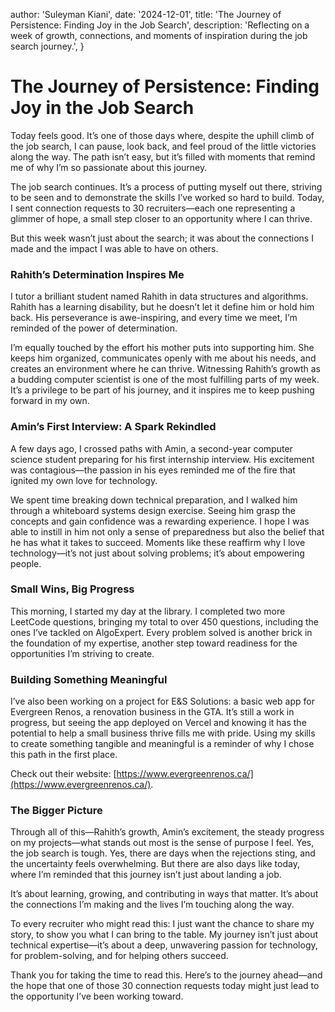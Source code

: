 
  author: 'Suleyman Kiani',
  date: '2024-12-01',
  title: 'The Journey of Persistence: Finding Joy in the Job Search',
  description:
    'Reflecting on a week of growth, connections, and moments of inspiration during the job search journey.',
}


# The Journey of Persistence: Finding Joy in the Job Search

Today feels good. It’s one of those days where, despite the uphill climb of the job search, I can pause, look back, and feel proud of the little victories along the way. The path isn’t easy, but it’s filled with moments that remind me of why I’m so passionate about this journey.

The job search continues. It’s a process of putting myself out there, striving to be seen and to demonstrate the skills I’ve worked so hard to build. Today, I sent connection requests to 30 recruiters—each one representing a glimmer of hope, a small step closer to an opportunity where I can thrive.

But this week wasn’t just about the search; it was about the connections I made and the impact I was able to have on others.

### **Rahith’s Determination Inspires Me**

I tutor a brilliant student named Rahith in data structures and algorithms. Rahith has a learning disability, but he doesn’t let it define him or hold him back. His perseverance is awe-inspiring, and every time we meet, I’m reminded of the power of determination.

I’m equally touched by the effort his mother puts into supporting him. She keeps him organized, communicates openly with me about his needs, and creates an environment where he can thrive. Witnessing Rahith’s growth as a budding computer scientist is one of the most fulfilling parts of my week. It’s a privilege to be part of his journey, and it inspires me to keep pushing forward in my own.

### **Amin’s First Interview: A Spark Rekindled**

A few days ago, I crossed paths with Amin, a second-year computer science student preparing for his first internship interview. His excitement was contagious—the passion in his eyes reminded me of the fire that ignited my own love for technology.

We spent time breaking down technical preparation, and I walked him through a whiteboard systems design exercise. Seeing him grasp the concepts and gain confidence was a rewarding experience. I hope I was able to instill in him not only a sense of preparedness but also the belief that he has what it takes to succeed. Moments like these reaffirm why I love technology—it’s not just about solving problems; it’s about empowering people.

### **Small Wins, Big Progress**

This morning, I started my day at the library. I completed two more LeetCode questions, bringing my total to over 450 questions, including the ones I’ve tackled on AlgoExpert. Every problem solved is another brick in the foundation of my expertise, another step toward readiness for the opportunities I’m striving to create.

### **Building Something Meaningful**

I’ve also been working on a project for E&S Solutions: a basic web app for Evergreen Renos, a renovation business in the GTA. It’s still a work in progress, but seeing the app deployed on Vercel and knowing it has the potential to help a small business thrive fills me with pride. Using my skills to create something tangible and meaningful is a reminder of why I chose this path in the first place.

Check out their website: [https://www.evergreenrenos.ca/](https://www.evergreenrenos.ca/).

### **The Bigger Picture**

Through all of this—Rahith’s growth, Amin’s excitement, the steady progress on my projects—what stands out most is the sense of purpose I feel. Yes, the job search is tough. Yes, there are days when the rejections sting, and the uncertainty feels overwhelming. But there are also days like today, where I’m reminded that this journey isn’t just about landing a job.

It’s about learning, growing, and contributing in ways that matter. It’s about the connections I’m making and the lives I’m touching along the way.

To every recruiter who might read this: I just want the chance to share my story, to show you what I can bring to the table. My journey isn’t just about technical expertise—it’s about a deep, unwavering passion for technology, for problem-solving, and for helping others succeed.

Thank you for taking the time to read this. Here’s to the journey ahead—and the hope that one of those 30 connection requests today might just lead to the opportunity I’ve been working toward.
